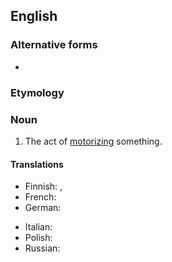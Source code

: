 ==English==

===Alternative forms===
* {{l|en|motorisation}}

===Etymology===
{{suffix|motorize|ation|lang=en}}

===Noun===
{{en-noun|~}}

# The act of [[motorize|motorizing]] something.

====Translations====
{{trans-top|the act of motorizing something}}
* Finnish: {{t+|fi|moottorointi}}, {{t|fi|autoistaminen}}
* French: {{t+|fr|motorisation|f}}
* German: {{t|de|Motorisierung|f}}
{{trans-mid}}
* Italian: {{t+|it|motorizzazione|f}}
* Polish: {{t+|pl|motoryzacja|f}}
* Russian: {{t+|ru|моториза́ция|f}}
{{trans-bottom}}